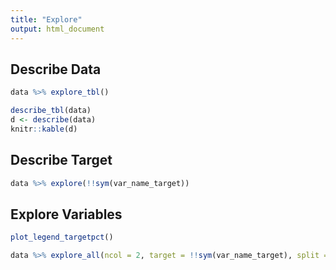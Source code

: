 ---
title: "Explore"
output: html_document
---

## Describe Data

```{r fig.height=3, echo=FALSE, message=FALSE, warning=FALSE}
data %>% explore_tbl()
```

```{r echo=FALSE, message=FALSE, warning=FALSE}
describe_tbl(data)
d <- describe(data)
knitr::kable(d)
```

## Describe Target

```{r echo=FALSE, fig.height=3, fig.width=5, message=FALSE, warning=FALSE}
data %>% explore(!!sym(var_name_target))
```

## Explore Variables

```{r echo=FALSE, fig.height=0.5, fig.width=10, message=FALSE, warning=FALSE}
plot_legend_targetpct()
```
```{r echo=FALSE, fig.height=total_fig_height(data, target = 1), fig.width=10, message=FALSE, warning=FALSE}
data %>% explore_all(ncol = 2, target = !!sym(var_name_target), split = FALSE)
```
